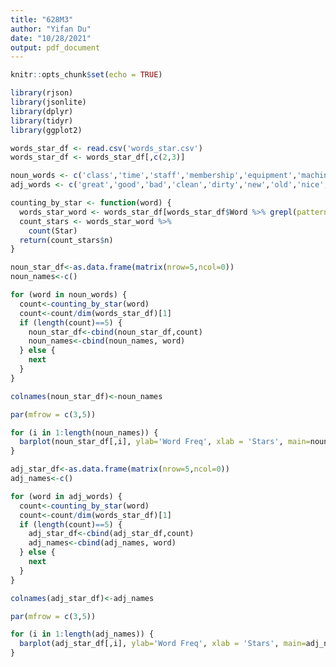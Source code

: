 ```yaml
---
title: "628M3"
author: "Yifan Du"
date: "10/28/2021"
output: pdf_document
---
```


```r
knitr::opts_chunk$set(echo = TRUE)
```

```r

library(rjson)
library(jsonlite)
library(dplyr)
library(tidyr)
library(ggplot2)

```


```r

words_star_df <- read.csv('words_star.csv')
words_star_df <- words_star_df[,c(2,3)]

```



```r

noun_words <- c('class','time','staff','membership','equipment','machine','location','trainer','parking','locker','service','shower','money','fee')
adj_words <- c('great','good','bad','clean','dirty','new','old','nice','free','best','friendly','fun')

```


```r

counting_by_star <- function(word) {
  words_star_word <- words_star_df[words_star_df$Word %>% grepl(pattern = word),]
  count_stars <- words_star_word %>%
    count(Star)
  return(count_stars$n)
}

```


```r

noun_star_df<-as.data.frame(matrix(nrow=5,ncol=0))
noun_names<-c()

for (word in noun_words) {
  count<-counting_by_star(word)
  count<-count/dim(words_star_df)[1]
  if (length(count)==5) {
    noun_star_df<-cbind(noun_star_df,count)
    noun_names<-cbind(noun_names, word)
  } else {
    next
  }
}

colnames(noun_star_df)<-noun_names
```

```r
par(mfrow = c(3,5))

for (i in 1:length(noun_names)) {
  barplot(noun_star_df[,i], ylab='Word Freq', xlab = 'Stars', main=noun_names[i])
}
```



```r
adj_star_df<-as.data.frame(matrix(nrow=5,ncol=0))
adj_names<-c()

for (word in adj_words) {
  count<-counting_by_star(word)
  count<-count/dim(words_star_df)[1]
  if (length(count)==5) {
    adj_star_df<-cbind(adj_star_df,count)
    adj_names<-cbind(adj_names, word)
  } else {
    next
  }
}

colnames(adj_star_df)<-adj_names
```

```r
par(mfrow = c(3,5))

for (i in 1:length(adj_names)) {
  barplot(adj_star_df[,i], ylab='Word Freq', xlab = 'Stars', main=adj_names[i])
}
```


